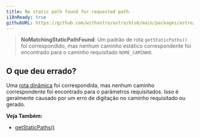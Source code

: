 ```yaml
---
title: No static path found for requested path.
i18nReady: true
githubURL: https://github.com/withastro/astro/blob/main/packages/astro/src/core/errors/errors-data.ts
---
```


> **NoMatchingStaticPathFound**: Um padrão de rota `getStaticPaths()` foi correspondido, mas nenhum caminho estático correspondente foi encontrado para o caminho requisitado `NOME_CAMINHO`.

## O que deu errado?

Uma [rota dinâmica](/pt-br/basics/routing/#rotas-dinâmicas) foi correspondida, mas nenhum caminho correspondente foi encontrado para o parâmetros requisitados. Isso é geralmente causado por um erro de digitação no caminho requisitado ou gerado.

**Veja Também:**
-  [getStaticPaths()](/pt-br/reference/api-reference/#getstaticpaths)

